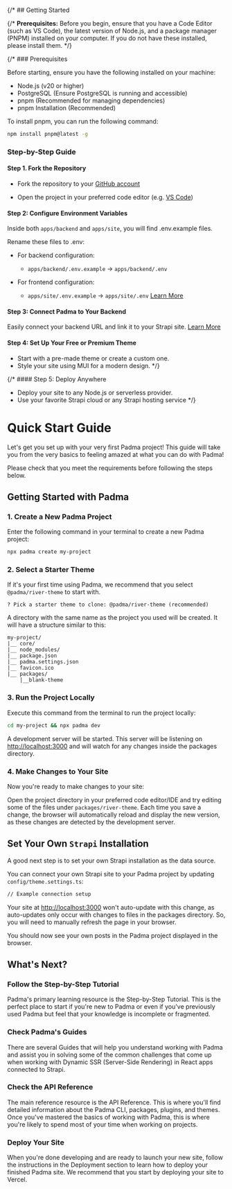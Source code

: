 

{/* ## Getting Started

{/* <Callout type="info" emoji="ℹ️">
  <strong>Prerequisites:</strong> Before you begin, ensure that you have a Code
  Editor (such as VS Code), the latest version of Node.js, and a package manager
  (PNPM) installed on your computer. If you do not have these installed, please
  install them.
</Callout> */}

{/* ### Prerequisites

Before starting, ensure you have the following installed on your machine:

- Node.js (v20 or higher)
- PostgreSQL (Ensure PostgreSQL is running and accessible)
- pnpm (Recommended for managing dependencies)
- pnpm Installation (Recommended)

To install pnpm, you can run the following command:

```sh
npm install pnpm@latest -g
```

### Step-by-Step Guide

#### Step 1. Fork the Repository

- Fork the repository to your [GitHub account](https://github.com/js-template/metajob)

- Open the project in your preferred code editor (e.g. [VS Code](https://code.visualstudio.com/))

#### Step 2: Configure Environment Variables

Inside both `apps/backend` and `apps/site`, you will find .env.example files.

Rename these files to .env:

- For backend configuration:

  - `apps/backend/.env.example` → `apps/backend/.env`

- For frontend configuration:
  - `apps/site/.env.example` → `apps/site/.env` [Learn More](/padma/padma-framework/guides/frontend-env/)

#### Step 3: Connect Padma to Your Backend

Easily connect your backend URL and link it to your Strapi site. [Learn More](/padma/padma-framework/guides/connect-strapi/)

#### Step 4: Set Up Your Free or Premium Theme

- Start with a pre-made theme or create a custom one.
- Style your site using MUI for a modern design. */}

{/* #### Step 5: Deploy Anywhere

- Deploy your site to any Node.js or serverless provider.
- Use your favorite Strapi cloud or any Strapi hosting service  */}


# Quick Start Guide

Let's get you set up with your very first Padma project! This guide will take you from the very basics to feeling amazed at what you can do with Padma!

Please check that you meet the requirements before following the steps below.

## Getting Started with Padma

### 1. Create a New Padma Project

Enter the following command in your terminal to create a new Padma project:

```bash
npx padma create my-project
```

### 2. Select a Starter Theme

If it's your first time using Padma, we recommend that you select `@padma/river-theme` to start with.

```
? Pick a starter theme to clone: @padma/river-theme (recommended)
```

A directory with the same name as the project you used will be created. It will have a structure similar to this:

```
my-project/
|__ core/ 
|__ node_modules/
|__ package.json
|__ padma.settings.json
|__ favicon.ico
|__ packages/
    |__blank-theme
```

### 3. Run the Project Locally

Execute this command from the terminal to run the project locally:

```bash
cd my-project && npx padma dev
```

A development server will be started. This server will be listening on [http://localhost:3000](http://localhost:3000) and will watch for any changes inside the packages directory.

### 4. Make Changes to Your Site

Now you're ready to make changes to your site:

Open the project directory in your preferred code editor/IDE and try editing some of the files under `packages/river-theme`. Each time you save a change, the browser will automatically reload and display the new version, as these changes are detected by the development server.

## Set Your Own `Strapi` Installation

A good next step is to set your own Strapi installation as the data source.

You can connect your own Strapi site to your Padma project by updating `config/theme.settings.ts`:

```bash
// Example connection setup
```

Your site at [http://localhost:3000](http://localhost:3000) won't auto-update with this change, as auto-updates only occur with changes to files in the packages directory. So, you will need to manually refresh the page in your browser.

You should now see your own posts in the Padma project displayed in the browser.

## What's Next?

### Follow the Step-by-Step Tutorial

Padma's primary learning resource is the Step-by-Step Tutorial. This is the perfect place to start if you're new to Padma or even if you've previously used Padma but feel that your knowledge is incomplete or fragmented.

### Check Padma's Guides

There are several Guides that will help you understand working with Padma and assist you in solving some of the common challenges that come up when working with Dynamic SSR (Server-Side Rendering) in React apps connected to Strapi.

### Check the API Reference

The main reference resource is the API Reference. This is where you'll find detailed information about the Padma CLI, packages, plugins, and themes. Once you've mastered the basics of working with Padma, this is where you're likely to spend most of your time when working on projects.

### Deploy Your Site

When you're done developing and are ready to launch your new site, follow the instructions in the Deployment section to learn how to deploy your finished Padma site. We recommend that you start by deploying your site to Vercel.
